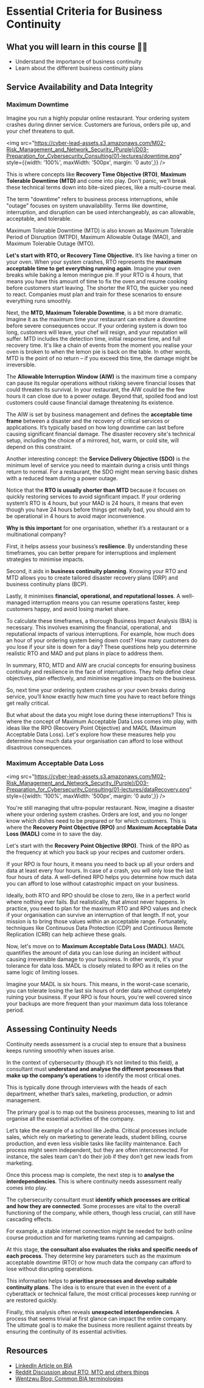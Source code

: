 # Essential Criteria for Business Continuity

## What you will learn in this course 🧐🧐

- Understand the importance of business continuity
- Learn about the different business continuity plans

## Service Availability and Data Integrity

### Maximum Downtime

Imagine you run a highly popular online restaurant. Your ordering system crashes during dinner service. Customers are furious, orders pile up, and your chef threatens to quit.

<img src="https://cyber-lead-assets.s3.amazonaws.com/M02-Risk_Management_and_Network_Security_(Purple)/D03-Preparation_for_Cybersecurity_Consulting/01-lectures/downtime.png" style={{width: '100%', maxWidth: '500px', margin: '0 auto',}} />

This is where concepts like **Recovery Time Objective (RTO)**, **Maximum Tolerable Downtime (MTD)** and come into play. Don’t panic, we’ll break these technical terms down into bite-sized pieces, like a multi-course meal.

<Note type="note">

The term "downtime" refers to business process interruptions, while "outage" focuses on system unavailability. Terms like downtime, interruption, and disruption can be used interchangeably, as can allowable, acceptable, and tolerable.

Maximum Tolerable Downtime (MTD) is also known as Maximum Tolerable Period of Disruption (MTPD), Maximum Allowable Outage (MAO), and Maximum Tolerable Outage (MTO).

</Note>

**Let's start with RTO, or Recovery Time Objective.** It’s like having a timer on your oven. When your system crashes, RTO represents the **maximum acceptable time to get everything running again**. Imagine your oven breaks while baking a lemon meringue pie. If your RTO is 4 hours, that means you have this amount of time to fix the oven and resume cooking before customers start leaving. The shorter the RTO, the quicker you need to react. Companies must plan and train for these scenarios to ensure everything runs smoothly.

Next, the **MTD, Maximum Tolerable Downtime**, is a bit more dramatic. Imagine it as the maximum time your restaurant can endure a downtime before severe consequences occur. If your ordering system is down too long, customers will leave, your chef will resign, and your reputation will suffer. MTD includes the detection time, initial response time, and full recovery time. It's like a chain of events from the moment you realise your oven is broken to when the lemon pie is back on the table. In other words, MTD is the point of no return – if you exceed this time, the damage might be irreversible.

The **Allowable Interruption Window (AIW)** is the maximum time a company can pause its regular operations without risking severe financial losses that could threaten its survival. In your restaurant, the AIW could be the few hours it can close due to a power outage. Beyond that, spoiled food and lost customers could cause financial damage threatening its existence.

The AIW is set by business management and defines the **acceptable time frame** between a disaster and the recovery of critical services or applications. It’s typically based on how long downtime can last before causing significant financial damage. The disaster recovery site's technical setup, including the choice of a mirrored, hot, warm, or cold site, will depend on this constraint.

Another interesting concept: the **Service Delivery Objective (SDO)** is the minimum level of service you need to maintain during a crisis until things return to normal. For a restaurant, the SDO might mean serving basic dishes with a reduced team during a power outage.

Notice that the **RTO is usually shorter than MTD** because it focuses on quickly restoring services to avoid significant impact. If your ordering system’s RTO is 4 hours, but your MAD is 24 hours, it means that even though you have 24 hours before things get really bad, you should aim to be operational in 4 hours to avoid major inconvenience.

**Why is this important** for one organisation, whether it’s a restaurant or a multinational company?

First, it helps assess your business’s **resilience**. By understanding these timeframes, you can better prepare for interruptions and implement strategies to minimise impacts.

Second, it aids in **business continuity planning**. Knowing your RTO and MTD allows you to create tailored disaster recovery plans (DRP) and business continuity plans (BCP).

Lastly, it minimises **financial, operational, and reputational losses**. A well-managed interruption means you can resume operations faster, keep customers happy, and avoid losing market share.

To calculate these timeframes, a thorough Business Impact Analysis (BIA) is necessary. This involves examining the financial, operational, and reputational impacts of various interruptions. For example, how much does an hour of your ordering system being down cost? How many customers do you lose if your site is down for a day? These questions help you determine realistic RTO and MAD and put plans in place to address them.

In summary, RTO, MTD and AIW are crucial concepts for ensuring business continuity and resilience in the face of interruptions. They help define clear objectives, plan effectively, and minimise negative impacts on the business.

So, next time your ordering system crashes or your oven breaks during service, you’ll know exactly how much time you have to react before things get really critical.

But what about the data you might lose during these interruptions? This is where the concept of Maximum Acceptable Data Loss comes into play, with ideas like the RPO (Recovery Point Objective) and MADL (Maximum Acceptable Data Loss). Let's explore how these measures help you determine how much data your organisation can afford to lose without disastrous consequences.

### Maximum Acceptable Data Loss

<img src="https://cyber-lead-assets.s3.amazonaws.com/M02-Risk_Management_and_Network_Security_(Purple)/D03-Preparation_for_Cybersecurity_Consulting/01-lectures/dataRecovery.png" style={{width: '100%', maxWidth: '500px', margin: '0 auto',}} />

You're still managing that ultra-popular restaurant. Now, imagine a disaster where your ordering system crashes. Orders are lost, and you no longer know which dishes need to be prepared or for which customers. This is where the **Recovery Point Objective (RPO)** and **Maximum Acceptable Data Loss (MADL)** come in to save the day.

Let's start with the **Recovery Point Objective (RPO)**. Think of the RPO as the frequency at which you back up your recipes and customer orders.

If your RPO is four hours, it means you need to back up all your orders and data at least every four hours. In case of a crash, you will only lose the last four hours of data. A well-defined RPO helps you determine how much data you can afford to lose without catastrophic impact on your business.

Ideally, both RTO and RPO should be close to zero, like in a perfect world where nothing ever fails. But realistically, that almost never happens. In practice, you need to plan for the maximum RTO and RPO values and check if your organisation can survive an interruption of that length. If not, your mission is to bring those values within an acceptable range. Fortunately, techniques like Continuous Data Protection (CDP) and Continuous Remote Replication (CRR) can help achieve these goals.

Now, let's move on to **Maximum Acceptable Data Loss (MADL)**. MADL quantifies the amount of data you can lose during an incident without causing irreversible damage to your business. In other words, it's your tolerance for data loss. MADL is closely related to RPO as it relies on the same logic of limiting losses.

Imagine your MADL is six hours. This means, in the worst-case scenario, you can tolerate losing the last six hours of order data without completely ruining your business. If your RPO is four hours, you're well covered since your backups are more frequent than your maximum data loss tolerance period.

## Assessing Continuity Needs

Continuity needs assessment is a crucial step to ensure that a business keeps running smoothly when issues arise.

In the context of cybersecurity (though it’s not limited to this field), a consultant must **understand and analyse the different processes that make up the company’s operations** to identify the most critical ones.

This is typically done through interviews with the heads of each department, whether that’s sales, marketing, production, or admin management.

The primary goal is to map out the business processes, meaning to list and organise all the essential activities of the company.

Let’s take the example of a school like Jedha. Critical processes include sales, which rely on marketing to generate leads, student billing, course production, and even less visible tasks like facility maintenance. Each process might seem independent, but they are often interconnected. For instance, the sales team can't do their job if they don’t get new leads from marketing.

Once this process map is complete, the next step is to **analyse the interdependencies**. This is where continuity needs assessment really comes into play.

The cybersecurity consultant must **identify which processes are critical and how they are connected**. Some processes are vital to the overall functioning of the company, while others, though less crucial, can still have cascading effects.

For example, a stable internet connection might be needed for both online course production and for marketing teams running ad campaigns.

At this stage, **the consultant also evaluates the risks and specific needs of each process**. They determine key parameters such as the maximum acceptable downtime (RTO) or how much data the company can afford to lose without disrupting operations.

This information helps to **prioritise processes and develop suitable continuity plans**. The idea is to ensure that even in the event of a cyberattack or technical failure, the most critical processes keep running or are restored quickly.

Finally, this analysis often reveals **unexpected interdependencies**. A process that seems trivial at first glance can impact the entire company. The ultimate goal is to make the business more resilient against threats by ensuring the continuity of its essential activities.

## Resources

- [LinkedIn Article on BIA](https://fr.linkedin.com/pulse/le-plan-de-continuit%C3%A9-dactivit%C3%A9-pca-des-entreprises-publiques-yacin-)
- [Reddit Discussion about RTO, MTO and others things](https://www.reddit.com/r/cism/comments/k23ebo/is_this_the_correct_understanding_of_rto_mto_and/)
- [Wentzwu Blog: Common BIA terminologies](https://wentzwu.com/2020/04/05/common-bia-terminologies/)
